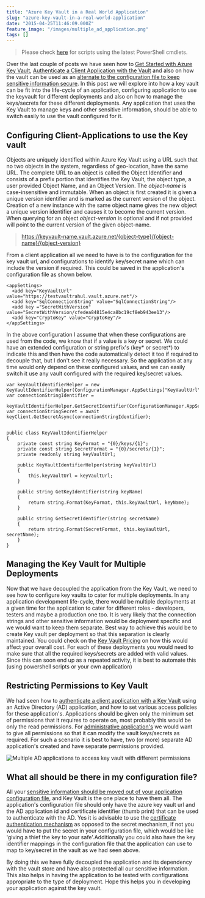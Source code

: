 ```yaml
---
title: "Azure Key Vault in a Real World Application"
slug: "azure-key-vault-in-a-real-world-application"
date: "2015-04-25T11:46:09.000Z"
feature_image: "/images/multiple_ad_application.png"
tags: []
---
```


> Please check [here](__GHOST_URL__/blog/how-the-deprecation-of-switch-azuremode-affects-azure-key-vault/) for scripts using the latest PowerShell cmdlets.

Over the last couple of posts we have seen how to [Get Started with Azure Key Vault](__GHOST_URL__/blog/getting-started-with-azure-key-vault/), [Authenticate a Client Application with the Vault](__GHOST_URL__/blog/authenticating-a-client-application-with-azure-key-vault/) and also on how the vault can be used as an [alternate to the configuration file to keep sensitive information secure](__GHOST_URL__/blog/moving-sensitive-information-from-configuration-file-to-azure-key-vault/). In this post we will explore into how a key vault can be fit into the life-cycle of an application, configuring application to use the keyvault for different deployments and also on how to manage the keys/secrets for these different deployments. Any application that uses the Key Vault to manage keys and other sensitive information, should be able to switch easily to use the vault configured for it.

Configuring Client-Applications to use the Key vault
----------------------------------------------------

Objects are uniquely identified within Azure Key Vault using a URL such that no two objects in the system, regardless of geo-location, have the same URL. The complete URL to an object is called the Object Identifier and consists of a prefix portion that identifies the Key Vault, the object type, a user provided Object Name, and an Object Version. The _object-name_ is case-insensitive and immutable. When an object is first created it is given a unique version identifier and is marked as the current version of the object. Creation of a new instance with the same object name gives the new object a unique version identifier and causes it to become the current version. When querying for an object _object-version_ is optional and if not provided will point to the current version of the given object-name.

> https://keyvault-name.vault.azure.net/{object-type}/{object-name}/{object-version}

From a client application all we need to have is to the configuration for the key vault url, and configurations to identify key/secret name which can include the version if required. This could be saved in the application's configuration file as shown below.

    <appSettings>
      <add key="KeyVaultUrl" value="https://testvaultrahul.vault.azure.net"/>
      <add key="SqlConnectionString" value="SqlConnectionString"/>
      <add key ="SecretWithVersion" value="SecretWithVersion/cfedea84815e4ca8bc19cf8eb943ee13"/>
      <add key="CryptoKey" value="CryptoKey"/>
    </appSettings>
    

In the above configuration I assume that when these configurations are used from the code, we know that if a value is a key or secret. We could have an extended configuration or string prefix's (key\* or secret\*) to indicate this and then have the code automatically detect it too if required to decouple that, but I don't see it really necessary. So the application at any time would only depend on these configured values, and we can easily switch it use any vault configured with the required key/secret values.

    var keyVaultIdentifierHelper = new KeyVaultIdentifierHelper(ConfigurationManager.AppSettings["KeyVaultUrl"]);
    var connectionStringIdentifier =
        keyVaultIdentifierHelper.GetSecretIdentifier(ConfigurationManager.AppSettings["SqlConnectionString"]);
    var connectionStringSecret = await keyClient.GetSecretAsync(connectionStringIdentifier);
    

    public class KeyVaultIdentifierHelper
    {
        private const string KeyFormat = "{0}/keys/{1}";
        private const string SecretFormat = "{0}/secrets/{1}";
        private readonly string keyVaultUrl;
    
        public KeyVaultIdentifierHelper(string keyVaultUrl)
        {
            this.keyVaultUrl = keyVaultUrl;
        }
    
        public string GetKeyIdentifier(string keyName)
        {
            return string.Format(KeyFormat, this.keyVaultUrl, keyName);
        }
    
        public string GetSecretIdentifier(string secretName)
        {
            return string.Format(SecretFormat, this.keyVaultUrl, secretName);
        }
    }
    
    

Managing the Key Vault for Multiple Deployments
-----------------------------------------------

Now that we have decoupled the application from the Key Vault, we need to see how to configure key vaults to cater for multiple deployments. In any application development life-cycle, there would be multiple deployments at a given time for the application to cater for different roles - developers, testers and maybe a production one too. It is very likely that the connection strings and other sensitive information would be deployment specific and we would want to keep them separate. Best way to achieve this would be to create Key vault per deployment so that this separation is clearly maintained. You could check on the [Key Vault Pricing](http://azure.microsoft.com/en-in/pricing/details/key-vault/) on how this would affect your overall cost. For each of these deployments you would need to make sure that all the required keys/secrets are added with valid values. Since this can soon end up as a repeated activity, it is best to automate this (using powershell scripts or your own application)

Restricting Permissions to Key Vault
------------------------------------

We had seen how to [authenticate a client application with a Key Vault](__GHOST_URL__/blog/authenticating-a-client-application-with-azure-key-vault/) using an Active Directory (AD) application, and how to set various access policies for these application's. Applications should be given only the minimum set of permissions that it requires to operate on, most probably this would be only the read permissions. For [administrative application's](https://github.com/rahulpnath/AzureKeyVaultExplorer) we would want to give all permissions so that it can modify the vault keys/secrets as required. For such a scenario it is best to have, two (or more) separate AD application's created and have separate permissions provided.

![Multiple AD applications to access key vault with different permissions](/images/multiple_ad_application.png)

What all should be there in my configuration file?
--------------------------------------------------

All your [sensitive information should be moved out of your application configuration file](__GHOST_URL__/blog/moving-sensitive-information-from-configuration-file-to-azure-key-vault/), and Key Vault is the one place to have them all. The application's configuration file should only have the azure key vault url and the AD application id and certificate identifier (thumb print) that can be used to authenticate with the AD. Yes it is advisable to use the [certificate authentication mechanism](__GHOST_URL__/blog/authenticating-a-client-application-with-azure-key-vault/) as opposed to the secret mechanism, if not you would have to put the secret in your configuration file, which would be like 'giving a thief the key to your safe'.Additionally you could also have the key identifier mappings in the configuration file that the application can use to map to key/secret in the vault as we had seen above.

By doing this we have fully decoupled the application and its dependency with the vault store and have also protected all our sensitive information. This also helps in having the application to be tested with configurations appropriate to the type of deployment. Hope this helps you in developing your application against the key vault.